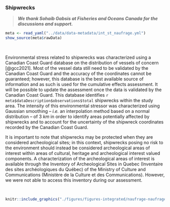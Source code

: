 ### Shipwrecks {#naufrage}

> ***We thank Sohaib Gabsis at Fisheries and Oceans Canada for the discussions and support.***



```r
meta <- read_yaml("../data/data-metadata/int_st_naufrage.yml")
show_source(meta$rawData)
```

<br/>

Environmental stress related to shipwrecks was characterized using a Canadian Coast Guard database on the distribution of vessels of concern [@gcc2021]. Most of the vessel data still need to be validated by the Canadian Coast Guard and the accuracy of the coordinates cannot be guaranteed; however, this database is the best available source of information and as such is used for the cumulative effects assessment. It will be possible to update the assessment once the data is validated by the Canadian Coast Guard. This database identifies `r meta$dataDescription$observations$total` shipwrecks within the study area. The intensity of this environmental stressor was characterized using Gaussian smoothing -- *i.e.* an interpolation method based on a normal distribution -- of 3 $km$ in order to identify areas potentially affected by shipwrecks and to account for the uncertainty of the shipwreck coordinates recorded by the Canadian Coast Guard.

It is important to note that shipwrecks may be protected when they are considered archeological sites; in this context, shipwrecks posing no risk to the environment should instead be considered archeological areas of interest within areas of cultural, heritage and archeological interest valued components. A characterization of the archeological areas of interest is available through the Inventory of Archeological Sites in Quebec (Inventaire des sites archéologiques du Québec) of the Ministry of Culture and Communications (Ministère de la Culture et des Communications). However, we were not able to access this inventory during our assessment. 


<br>

```r
knitr::include_graphics("./figures/figures-integrated/naufrage-naufrage.png")
```

<br>


<!--
Accidents :
  https://experience.arcgis.com/experience/e6c0109adecc41dd9172ab2b12dc0627
  https://clearseas.org/fr/
-->
